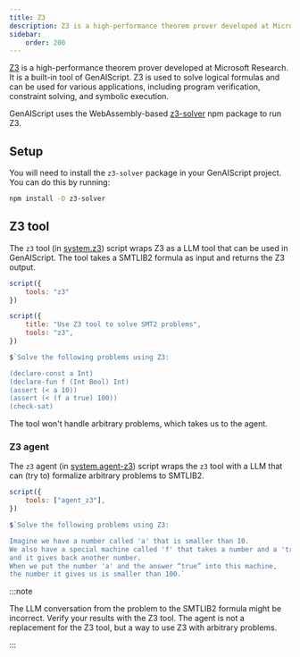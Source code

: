 ```yaml
---
title: Z3
description: Z3 is a high-performance theorem prover developed at Microsoft Research. It is a built-in tool of GenAIScript.
sidebar:
    order: 200
---
```


[Z3](https://microsoft.github.io/z3guide/) is a high-performance theorem prover developed at Microsoft Research. It is a built-in tool of GenAIScript. Z3 is used to solve logical formulas
and can be used for various applications, including program verification, constraint solving, and symbolic execution.

GenAIScript uses the WebAssembly-based [z3-solver](https://www.npmjs.com/package/z3-solver) npm package to run Z3.

## Setup

You will need to install the `z3-solver` package in your GenAIScript project.
You can do this by running:

```bash
npm install -D z3-solver
```

## Z3 tool

The `z3` tool (in [system.z3](/genaiscript/reference/scripts/system#systemz3)) script wraps Z3 as a LLM tool that can be used in GenAIScript.
The tool takes a SMTLIB2 formula as input and returns the Z3 output.

```js
script({
    tools: "z3"
})

script({
    title: "Use Z3 tool to solve SMT2 problems",
    tools: "z3",
})

$`Solve the following problems using Z3:

(declare-const a Int)
(declare-fun f (Int Bool) Int)
(assert (< a 10))
(assert (< (f a true) 100))
(check-sat)
```

The tool won't handle arbitrary problems, which takes us to the agent.

### Z3 agent

The `z3` agent (in [system.agent-z3](/genaiscript/reference/scripts/system#systemagent_z3)) script wraps the `z3`
tool with a LLM that can (try to) formalize arbitrary problems to SMTLIB2.

```js
script({
    tools: ["agent_z3"],
})

$`Solve the following problems using Z3:

Imagine we have a number called 'a' that is smaller than 10. 
We also have a special machine called 'f' that takes a number and a 'true'/'false' answer, 
and it gives back another number. 
When we put the number 'a' and the answer “true” into this machine, 
the number it gives us is smaller than 100.`
```

:::note

The LLM conversation from the problem to the SMTLIB2 formula might be incorrect.
Verify your results with the Z3 tool.
The agent is not a replacement for the Z3 tool, but a way to use Z3 with arbitrary problems.

:::
